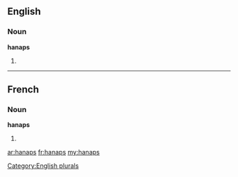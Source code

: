 ==English==

===Noun===
'''hanaps'''

# {{plural of|hanap}}

[[Category:English plurals]]

----

==French==

===Noun===
'''hanaps''' {{m}}

# {{plural of|hanap|lang=fr}}

[[ar:hanaps]]
[[fr:hanaps]]
[[my:hanaps]]